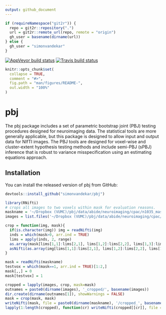 ```yaml
---
output: github_document
---
```



```r
if (requireNamespace("git2r")) {
  repo = git2r::repository(".")
  url = git2r::remote_url(repo, remote = "origin") 
  gh_user = basename(dirname(url))
} else {
  gh_user = "simonvandekar"
}
```

[![AppVeyor build status](https://ci.appveyor.com/api/projects/status/github/`r gh_user`/pbj?branch=master&svg=true)](https://ci.appveyor.com/project/`r gh_user`/pbj)
[![Travis build status](https://travis-ci.com/`r gh_user`/pbj.svg?branch=master)](https://travis-ci.com/`r gh_user`/pbj)  

  
<!-- README.md is generated from README.Rmd. Please edit that file -->

```r
knitr::opts_chunk$set(
  collapse = TRUE,
  comment = "#>",
  fig.path = "man/figures/README-",
  out.width = "100%"
)
```
# pbj

The pbj package includes a set of parametric bootstrap joint (PBJ)
    testing procedures designed for neuroimaging data. The statistical tools
    are more generally applicable, but this package is designed to allow input
    and output data for NIfTI images. The PBJ tools are designed for voxel-wise
    and cluster-extent hypothesis testing methods and include semi-PBJ (sPBJ)
    inference that is robust to variance misspecification using an estimating
    equations approach.

## Installation

You can install the released version of pbj from GitHub:

``` r
devtools::install_github("simonvandekar/pbj")
```


```r
library(RNifti)
# crops all images to two voxels within mask for evaluation reasons.
maskname = '~/Dropbox (VUMC)/pbj/data/abide/neuroimaging/cpac/n1035_mask.nii.gz'
images = list.files('~/Dropbox (VUMC)/pbj/data/abide/neuroimaging/cpac/alff/', pattern="*.nii.gz", full.names = TRUE)

crop = function(img, mask){
  if(is.character(img)) img = readNifti(img)
  inds = which(mask>0, arr.ind = TRUE)
  lims = apply(inds, 2, range)
  as.array(mask[lims[1,1]:lims[2,1], lims[1,2]:lims[2,2], lims[1,3]:lims[2,3]])
  asNifti(as.array(img[lims[1,1]:lims[2,1], lims[1,2]:lims[2,2], lims[1,3]:lims[2,3]]))
}

mask = readNifti(maskname)
testvox = which(mask==1, arr.ind = TRUE)[1:2,]
mask[,,] = 0
mask[testvox] = 1

cropped = lapply(images, crop, mask=mask)
outnames = paste0(dirname(images), '_cropped/', basename(images))
dir.create(dirname(outnames[1]), showWarnings = FALSE)
mask = crop(mask, mask)
writeNifti(mask, file = paste0(dirname(maskname), '/cropped_', basename(maskname)))
lapply(1:length(cropped), function(cr) writeNifti(cropped[[cr]], file = outnames[cr]) )
```

